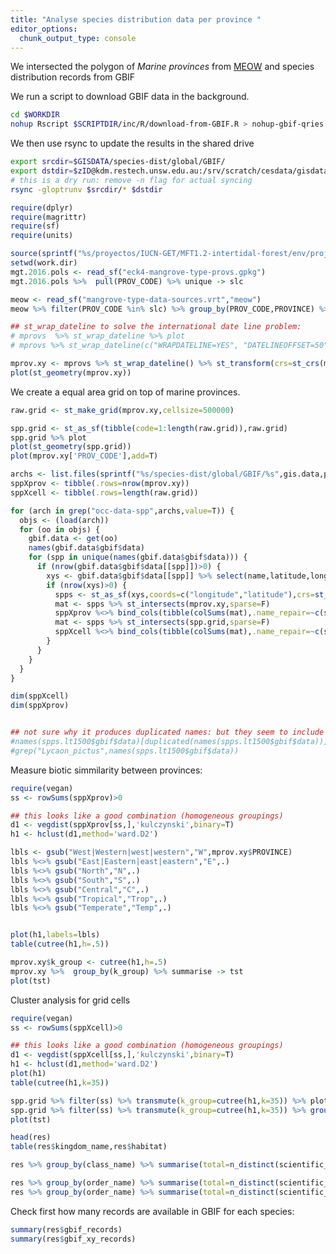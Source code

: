 ```yaml
---
title: "Analyse species distribution data per province "
editor_options:
  chunk_output_type: console
---
```



We intersected the polygon of _Marine provinces_ from [MEOW](https://www.worldwildlife.org/publications/marine-ecoregions-of-the-world-a-bioregionalization-of-coastal-and-shelf-areas) and species distribution records from GBIF

We run a script to download GBIF data in the background.

```sh
cd $WORKDIR
nohup Rscript $SCRIPTDIR/inc/R/download-from-GBIF.R > nohup-gbif-qries.out &
```

We then use rsync to update the results in the shared drive

```sh
export srcdir=$GISDATA/species-dist/global/GBIF/
export dstdir=$zID@kdm.restech.unsw.edu.au:/srv/scratch/cesdata/gisdata/species-dist/global/GBIF
# this is a dry run: remove -n flag for actual syncing
rsync -gloptrunv $srcdir/* $dstdir 
```


```r
require(dplyr)
require(magrittr)
require(sf)
require(units)

source(sprintf("%s/proyectos/IUCN-GET/MFT1.2-intertidal-forest/env/project-env.R",Sys.getenv("HOME")))
setwd(work.dir)
mgt.2016.pols <- read_sf("eck4-mangrove-type-provs.gpkg")
mgt.2016.pols %>%  pull(PROV_CODE) %>% unique -> slc

meow <- read_sf("mangrove-type-data-sources.vrt","meow")
meow %>% filter(PROV_CODE %in% slc) %>% group_by(PROV_CODE,PROVINCE) %>% summarise(geom=st_union(geom)) -> mprovs

## st_wrap_dateline to solve the international date line problem:
# mprovs  %>% st_wrap_dateline %>% plot
# mprovs %>% st_wrap_dateline(c("WRAPDATELINE=YES", "DATELINEOFFSET=50")) %>% st_geometry %>% plot

mprov.xy <- mprovs %>% st_wrap_dateline() %>% st_transform(crs=st_crs(mgt.2016.pols))
plot(st_geometry(mprov.xy))

```

We create a equal area grid on top of marine provinces. 

```r
raw.grid <- st_make_grid(mprov.xy,cellsize=500000)

spp.grid <- st_as_sf(tibble(code=1:length(raw.grid)),raw.grid)
spp.grid %>% plot
plot(st_geometry(spp.grid))
plot(mprov.xy['PROV_CODE'],add=T)
```


```r
archs <- list.files(sprintf("%s/species-dist/global/GBIF/%s",gis.data,projectname),recursive=T,pattern='.rda$',full.names=T)
sppXprov <- tibble(.rows=nrow(mprov.xy))
sppXcell <- tibble(.rows=length(raw.grid))

for (arch in grep("occ-data-spp",archs,value=T)) {
  objs <- (load(arch))  
  for (oo in objs) {
    gbif.data <- get(oo)
    names(gbif.data$gbif$data)
    for (spp in unique(names(gbif.data$gbif$data))) {
      if (nrow(gbif.data$gbif$data[[spp]])>0) {
        xys <- gbif.data$gbif$data[[spp]] %>% select(name,latitude,longitude,key) %>% filter(!is.na(longitude)& !is.na(latitude))
        if (nrow(xys)>0) {
          spps <- st_as_sf(xys,coords=c("longitude","latitude"),crs=st_crs(meow)) %>% st_transform(st_crs(mgt.2016.pols))
          mat <- spps %>% st_intersects(mprov.xy,sparse=F) 
          sppXprov %<>% bind_cols(tibble(colSums(mat),.name_repair=~c(spp)))
          mat <- spps %>% st_intersects(spp.grid,sparse=F) 
          sppXcell %<>% bind_cols(tibble(colSums(mat),.name_repair=~c(spp)))
        }
      }
    }
  }
}

dim(sppXcell)
dim(sppXprov)


## not sure why it produces duplicated names: but they seem to include the same records...
#names(spps.lt1500$gbif$data)[duplicated(names(spps.lt1500$gbif$data))]
#grep("Lycaon_pictus",names(spps.lt1500$gbif$data))


```

Measure biotic simmilarity between provinces:

```r
require(vegan)
ss <- rowSums(sppXprov)>0

## this looks like a good combination (homogeneous groupings)
d1 <- vegdist(sppXprov[ss,],'kulczynski',binary=T)
h1 <- hclust(d1,method='ward.D2')

lbls <- gsub("West|Western|west|western","W",mprov.xy$PROVINCE)
lbls %<>% gsub("East|Eastern|east|eastern","E",.)
lbls %<>% gsub("North","N",.)
lbls %<>% gsub("South","S",.)
lbls %<>% gsub("Central","C",.)
lbls %<>% gsub("Tropical","Trop",.)
lbls %<>% gsub("Temperate","Temp",.)


plot(h1,labels=lbls)
table(cutree(h1,h=.5))

mprov.xy$k_group <- cutree(h1,h=.5) 
mprov.xy %>%  group_by(k_group) %>% summarise -> tst
plot(tst)
```



Cluster analysis for grid cells

```r
require(vegan)
ss <- rowSums(sppXcell)>0

## this looks like a good combination (homogeneous groupings)
d1 <- vegdist(sppXcell[ss,],'kulczynski',binary=T)
h1 <- hclust(d1,method='ward.D2')
plot(h1)
table(cutree(h1,k=35))

spp.grid %>% filter(ss) %>% transmute(k_group=cutree(h1,k=35)) %>% plot
spp.grid %>% filter(ss) %>% transmute(k_group=cutree(h1,k=35)) %>% group_by(k_group) %>% summarise -> tst
plot(tst)
```


```r
head(res)
table(res$kingdom_name,res$habitat)

res %>% group_by(class_name) %>% summarise(total=n_distinct(scientific_name))

res %>% group_by(order_name) %>% summarise(total=n_distinct(scientific_name))
res %>% group_by(order_name) %>% summarise(total=n_distinct(scientific_name)) %>% arrange(desc(total))
```

Check first how many records are available in GBIF for each species:

```r
summary(res$gbif_records)
summary(res$gbif_xy_records)
```



